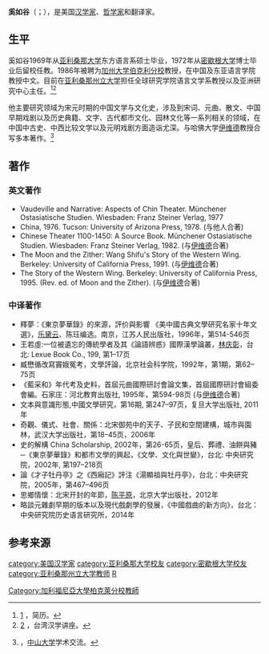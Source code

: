 {{Infobox scientist
| name        = 奚如谷<br>Stephen H. West
| native_name = 
| native_name_lang = 
| image       =         
| image_size  = 
| alt         = 
| caption     = 
| birth_date  = {{birth date and age|1944|1|6|df=yes}}
| birth_place = {{USA}}[[亚利桑那州|亚利桑那州]]
| death_date  = 
| death_place = 
| death_cause = 
| resting_place = 
| resting_place_coordinates = 
| other_names = 
| residence   = 
| citizenship = {{USA}}
| nationality = {{USA}}
| fields      = 
| workplaces  = [[加州大学伯克利分校|加州大学伯克利分校]]<br>[[亚利桑那州立大学|亚利桑那州立大学]]
| patrons     = 
| education   = [[亚利桑那大学|亚利桑那大学]]<small>（学士和硕士）<br>[[密歇根大学|密歇根大学]]<small>（博士）
| alma_mater  = [[亚利桑那大学|亚利桑那大学]]<br>[[密歇根大学|密歇根大学]]
| thesis_title =       
| thesis_url  =        
| thesis_year =        
| doctoral_advisor =  
| academic_advisors = 
| doctoral_students = 
| notable_students = 
| known_for   = 《西厢记》英译
| influences  = 
| influenced  = 
| awards      = 
| author_abbrev_bot = 
| author_abbrev_zoo = 
| spouse      =        
| partner     =       
| children    = 
| signature   =         
| signature_alt = 
| website     =      
| footnotes   = 
| module =
}}
'''奚如谷'''（{{lang-en|Stephen H. West}}；{{bd|1944年|1月6日|}}），是美国[[汉学家|汉学家]]、[[哲学家|哲学家]]和翻译家。

== 生平 ==
奚如谷1969年从[[亚利桑那大学|亚利桑那大学]]东方语言系硕士毕业，1972年从[[密歇根大学|密歇根大学]]博士毕业后留校任教。1986年被聘为[[加州大学伯克利分校|加州大学伯克利分校]]教授，在中国及东亚语言学院教授中文。目前在[[亚利桑那州立大学|亚利桑那州立大学]]担任全球研究学院语言文学系教授以及亚洲研究中心主任。<ref>[https://webapp4.asu.edu/directory/cv?id=712563] {{Wayback|url=https://webapp4.asu.edu/directory/cv?id=712563 |date=20170112121200 }}，简历。</ref><ref>[http://ccs.ncl.edu.tw/files/lecture/2011%E4%BC%91%E5%A3%AB%E9%A0%93%E5%A5%9A%E5%A6%82%E8%B0%B7%E4%B8%BB%E8%AC%9B.pdf] {{Wayback|url=http://ccs.ncl.edu.tw/files/lecture/2011%E4%BC%91%E5%A3%AB%E9%A0%93%E5%A5%9A%E5%A6%82%E8%B0%B7%E4%B8%BB%E8%AC%9B.pdf |date=20200723235031 }}，台湾汉学讲座。</ref>

他主要研究领域为宋元时期的中国文学与文化史，涉及到宋词、元曲、散文、中国早期戏剧以及历史典籍、文字、古代都市文化、园林文化等一系列相关的领域，在中国中古史、中西比较文学以及元明戏剧方面造诣尤深。与哈佛大学[[伊维德|伊维德]]教授合写多本著作。<ref>{{cite web |url=http://chinese.sysu.edu.cn/2012/Item/1877.aspx |title=存档副本 |accessdate=2016-08-12 |deadurl=yes |archiveurl=https://web.archive.org/web/20160817034309/http://chinese.sysu.edu.cn/2012/Item/1877.aspx |archivedate=2016-08-17 }}，[[中山大学|中山大学]]学术交流。</ref>

==著作==
=== 英文著作 ===
*Vaudeville and Narrative: Aspects of Chin Theater. Münchener Ostasiatische Studien. Wiesbaden: Franz Steiner Verlag, 1977
*China, 1976. Tucson: University of Arizona Press, 1978. (与他人合著)
*Chinese Theater 1100-1450: A Source Book. Münchener Ostasiatische Studien. Wiesbaden: Franz Steiner Verlag, 1982. (与[[伊维德|伊维德]]合著) 
*The Moon and the Zither: Wang Shifu's Story of the Western Wing. Berkeley: University of California Press, 1991. (与[[伊维德|伊维德]]合著) 
*The Story of the Western Wing. Berkeley: University of California Press, 1995. (Rev. ed. of Moon and the Zither). (与[[伊维德|伊维德]]合著) 

=== 中译著作 ===
*釋夢：《東京夢華錄》的來源，評价與影響 《美中國古典文學研究名家十年文選》，[[乐黛云|乐黛云]]、陈玨编选。南京，江苏人民出版社，1996年，第514-546页
*王若虛:一位被遺忘的傳統學者及其《論語辨惑》國際漢學論叢，[[林庆彰|林庆彰]]，台北: Lexue Book Co., 199, 第1–17页
*臧懋循改寫竇娥冤考，文學評論，北京社会科学院，1992年，第1期，第62–75页
*《藍采和》年代考及史料，首屆元曲國際研討會論文集，首屆國際研討會組委會編。石家庄：河北教育出版社, 1995年，第594-98页 (与[[伊维德|伊维德]]合著) 
*文本與意識形態,中國文學研究，第16期, 第247–97页，复旦大学出版社, 2011年
*奇觀、儀式、社會、關係：北宋御苑中的天子、子民和空間建構，城市與園林，武汉大学出版社，第18–45页，2006年
* 史的解構 China Scholarship, 2002年，第26-65页，皇后、葬禮、油餅與豬─《東京夢華錄》和都市文學的興起，《文學、文化與世變》，台北: 中央研究院，2002年, 第197–218页
*論《才子牡丹亭》之《西廂記》評注《湯顯祖與牡丹亭》，台北：中央研究院，2005年，第467–496页
*思鄉情懷：北宋开封的年節，[[陈平原|陈平原]]，北京大学出版社，2012年
*略談元雜劇早期的版本以及現代戲劇學的發展，《中國戲曲的新方向》，台北：中央研究院历史语言研究所，2014年

==参考来源==
{{Reflist}}

{{DEFAULTSORT:X}}
[[category:美国汉学家|category:美国汉学家]]
[[category:亚利桑那大学校友|category:亚利桑那大学校友]]
[[category:密歇根大学校友|category:密歇根大学校友]]
[[Category:加利福尼亞大學柏克萊分校教師|Category:加利福尼亞大學柏克萊分校教師]]
[[category:亚利桑那州立大学教师|category:亚利桑那州立大学教师]]
[[category:奚姓|R]]